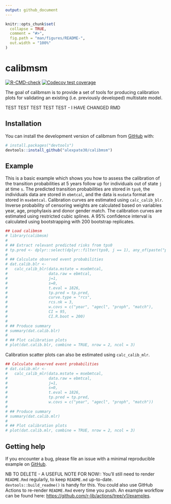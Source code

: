 ```yaml
---
output: github_document
---
```


<!-- README.md is generated from README.Rmd. Please edit that file -->

```r
knitr::opts_chunk$set(
  collapse = TRUE,
  comment = "#>",
  fig.path = "man/figures/README-",
  out.width = "100%"
)
```

# calibmsm

<!-- badges: start -->
[![R-CMD-check](https://github.com/alexpate30/calibmsm/actions/workflows/R-CMD-check.yaml/badge.svg)](https://github.com/alexpate30/calibmsm/actions/workflows/R-CMD-check.yaml)
[![Codecov test coverage](https://codecov.io/gh/alexpate30/calibmsm/branch/master/graph/badge.svg)](https://app.codecov.io/gh/alexpate30/calibmsm/?branch=master)
<!-- badges: end -->

The goal of calibmsm is to provide a set of tools for producing calibration plots for validating an existing (i.e. previously developed) multistate model.

TEST TEST TEST TEST TEST - I HAVE CHANGED RMD

## Installation

You can install the development version of calibmsm from [GitHub](https://github.com/) with:

```r
# install.packages("devtools")
devtools::install_github("alexpate30/calibmsm")
```

## Example

This is a basic example which shows you how to assess the calibration of the transition probabilities at 5 years follow up for individuals out of state `j` at time `s`. The predicted transition probabilities are stored in `tps0`, the individuals data are stored in `ebmtcal`, and the data is `msdata` format are stored in `msebmtcal`. Calibration curves are estimated using `calc_calib_blr`. Inverse probability of censoring weights are calculated based on variables year, age, prophylaxis and donor gender match. The calibration curves are estimated using restricted cubic splines. A 95% confidence interval is calculated using bootstrapping with 200 bootstrap replicates.

```r
## Load calibmsm
# library(calibmsm)
# 
# ## Extract relevant predicted risks from tps0
# tp.pred <- dplyr::select(dplyr::filter(tps0, j == 1), any_of(paste("pstate", 1:6, sep = "")))
# 
# ## Calculate observed event probabilities
# dat.calib.blr <-
#   calc_calib_blr(data.mstate = msebmtcal,
#                  data.raw = ebmtcal,
#                  j=1,
#                  s=0,
#                  t.eval = 1826,
#                  tp.pred = tp.pred,
#                  curve.type = "rcs",
#                  rcs.nk = 3,
#                  w.covs = c("year", "agecl", "proph", "match"),
#                  CI = 95,
#                  CI.R.boot = 200)
# 
# ## Produce summary
# summary(dat.calib.blr)
# 
# ## Plot calibration plots
# plot(dat.calib.blr, combine = TRUE, nrow = 2, ncol = 3)
```

Calibration scatter plots can also be estimated using `calc_calib_mlr`.

```r
## Calculate observed event probabilities
# dat.calib.mlr <-
#   calc_calib_mlr(data.mstate = msebmtcal,
#                  data.raw = ebmtcal,
#                  j=1,
#                  s=0,
#                  t.eval = 1826,
#                  tp.pred = tp.pred,
#                  w.covs = c("year", "agecl", "proph", "match"))
# 
# ## Produce summary
# summary(dat.calib.mlr)
# 
# ## Plot calibration plots
# plot(dat.calib.mlr, combine = TRUE, nrow = 2, ncol = 3)
```

## Getting help
If you encounter a bug, please file an issue with a minimal reproducible example on [GitHub](https://github.com/alexpate30/calibmsm).

NB TO DELETE - A USEFUL NOTE FOR NOW:: You'll still need to render `README.Rmd` regularly, to keep `README.md` up-to-date. `devtools::build_readme()` is handy for this. You could also use GitHub Actions to re-render `README.Rmd` every time you push. An example workflow can be found here: <https://github.com/r-lib/actions/tree/v1/examples>.


